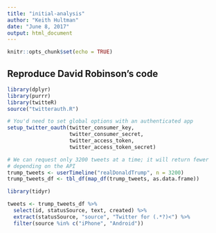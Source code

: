 ```yaml
---
title: "initial-analysis"
author: "Keith Hultman"
date: "June 8, 2017"
output: html_document
---
```


```r
knitr::opts_chunk$set(echo = TRUE)
```

## Reproduce David Robinson's code

```r
library(dplyr)
library(purrr)
library(twitteR)
source("twitterauth.R")
```

```r
# You'd need to set global options with an authenticated app
setup_twitter_oauth(twitter_consumer_key,
                    twitter_consumer_secret,
                    twitter_access_token,
                    twitter_access_token_secret)

# We can request only 3200 tweets at a time; it will return fewer
# depending on the API
trump_tweets <- userTimeline("realDonaldTrump", n = 3200)
trump_tweets_df <- tbl_df(map_df(trump_tweets, as.data.frame))
```

```r
library(tidyr)

tweets <- trump_tweets_df %>%
  select(id, statusSource, text, created) %>%
  extract(statusSource, "source", "Twitter for (.*?)<") %>%
  filter(source %in% c("iPhone", "Android"))
```

